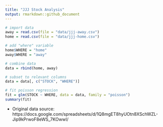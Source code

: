 ```yaml
---
title: "JJJ Stock Analysis"
output: rmarkdown::github_document
---
```


```r
# import data
away = read.csv(file = "data/jjj-away.csv")
home = read.csv(file = "data/jjj-home.csv")
```

```r
# add "where" variable
home$WHERE = "home"
away$WHERE = "away"
```

```r
# combine data
data = rbind(home, away)
```

```r
# subset to relevant columns
data = data[, c("STOCK", "WHERE")]
```

```r
# fit poisson regression
fit = glm(STOCK ~ WHERE, data = data, family = "poisson")
summary(fit)
```

- Original data source: https://docs.google.com/spreadsheets/d/1Q8mgET8hyUOtn8XSchWZL-Jip9kPrwoF8eWS_7KOwwI/
